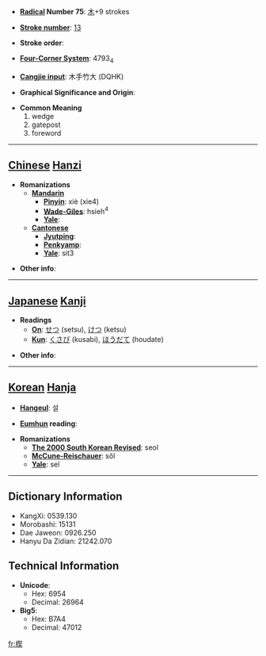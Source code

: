 * '''[[Wiktionary:Chinese radical index| Radical]] Number 75''': [[Wiktionary:Chinese radical index 木|木]]+9 strokes

* '''[[Wiktionary:Chinese total strokes index|Stroke number]]''': [[Wiktionary:Chinese total strokes index 13|13]]

* '''Stroke order''': 

* '''[[Wiktionary:Chinese four corner index|Four-Corner System]]''': 4793<sub>4</sub>

* '''[[Wiktionary:Chinese Cangjie index|Cangjie input]]''': 木手竹大 (DQHK)

* '''Graphical Significance and Origin''': 

* '''Common Meaning'''
*#wedge
*# gatepost
*# foreword


----

== [[Chinese]] [[Hanzi]] ==

* '''Romanizations'''
** '''[[Mandarin]]'''
*** '''[[Pinyin]]''': xiè (xie4)
*** '''[[Wade-Giles]]''': hsieh<sup>4</sup>
*** '''[[Yale]]''': 
** '''[[Cantonese]]'''
*** '''[[Jyutping]]''':
*** '''[[Penkyamp]]''': 
*** '''[[Yale]]''': sit3

* '''Other info''': 

----

== [[Japanese]] [[Kanji]] ==

* '''Readings'''
** '''[[On]]''': [[せつ]] (setsu), [[けつ]] (ketsu)
** '''[[Kun]]''': [[くさび]] (kusabi), [[ほうだて]] (houdate)

* '''Other info''':  

----

== [[Korean]] [[Hanja]] ==

* '''[[Hangeul]]''': 설

* '''[[Eumhun]] reading''': 

* '''Romanizations'''
** '''[[The 2000 South Korean Revised Romanization|The 2000 South Korean Revised]]''': seol
** '''[[McCune-Reischauer]]''': sŏl
** '''[[Yale]]''': sel

----

== Dictionary Information ==

* KangXi: 0539.130
* Morobashi: 15131
* Dae Jaweon: 0926.250
* Hanyu Da Zidian: 21242.070

== Technical Information ==

* '''Unicode''':
** Hex: 6954
** Decimal: 26964
* '''Big5''':
** Hex: B7A4
** Decimal: 47012

[[fr:楔]]